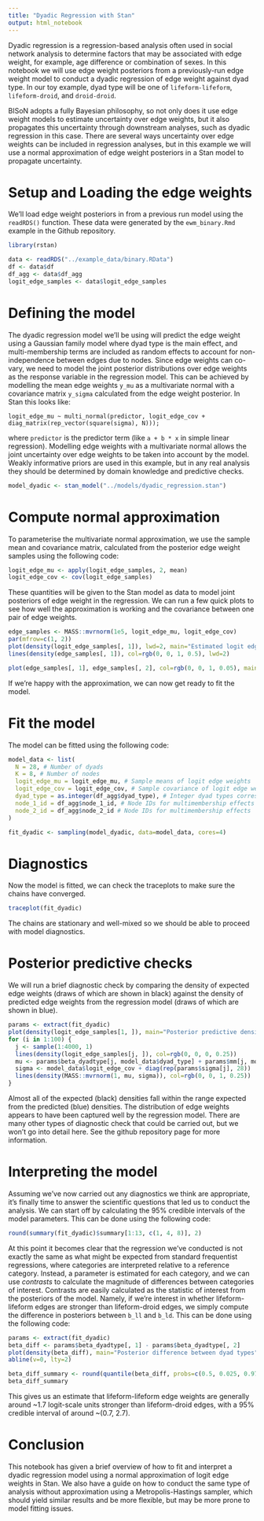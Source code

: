 ```yaml
---
title: "Dyadic Regression with Stan"
output: html_notebook
---
```


Dyadic regression is a regression-based analysis often used in social network analysis to determine factors that may be associated with edge weight, for example, age difference or combination of sexes. In this notebook we will use edge weight posteriors from a previously-run edge weight model to conduct a dyadic regression of edge weight against dyad type. In our toy example, dyad type will be one of `lifeform-lifeform`, `lifeform-droid`, and `droid-droid`.

BISoN adopts a fully Bayesian philosophy, so not only does it use edge weight models to estimate uncertainty over edge weights, but it also propagates this uncertainty through downstream analyses, such as dyadic regression in this case. There are several ways uncertainty over edge weights can be included in regression analyses, but in this example we will use a normal approximation of edge weight posteriors in a Stan model to propagate uncertainty.

# Setup and Loading the edge weights

We'll load edge weight posteriors in from a previous run model using the `readRDS()` function. These data were generated by the `ewm_binary.Rmd` example in the Github repository.

```r
library(rstan)

data <- readRDS("../example_data/binary.RData")
df <- data$df
df_agg <- data$df_agg
logit_edge_samples <- data$logit_edge_samples
```

# Defining the model

The dyadic regression model we'll be using will predict the edge weight using a Gaussian family model where dyad type is the main effect, and multi-membership terms are included as random effects to account for non-independence between edges due to nodes. Since edge weights can co-vary, we need to model the joint posterior distributions over edge weights as the response variable in the regression model. This can be achieved by modelling the mean edge weights `y_mu` as a multivariate normal with a covariance matrix `y_sigma` calculated from the edge weight posterior. In Stan this looks like:

`logit_edge_mu ~ multi_normal(predictor, logit_edge_cov + diag_matrix(rep_vector(square(sigma), N)));`

where `predictor` is the predictor term (like `a + b * x` in simple linear regression). Modelling edge weights with a multivariate normal allows the joint uncertainty over edge weights to be taken into account by the model. Weakly informative priors are used in this example, but in any real analysis they should be determined by domain knowledge and predictive checks.

```r
model_dyadic <- stan_model("../models/dyadic_regression.stan")
```

# Compute normal approximation

To parameterise the multivariate normal approximation, we use the sample mean and covariance matrix, calculated from the posterior edge weight samples using the following code:

```r
logit_edge_mu <- apply(logit_edge_samples, 2, mean)
logit_edge_cov <- cov(logit_edge_samples)
```

These quantities will be given to the Stan model as data to model joint posteriors of edge weight in the regression. We can run a few quick plots to see how well the approximation is working and the covariance between one pair of edge weights.

```r
edge_samples <- MASS::mvrnorm(1e5, logit_edge_mu, logit_edge_cov)
par(mfrow=c(1, 2))
plot(density(logit_edge_samples[, 1]), lwd=2, main="Estimated logit edge weight vs normal approximation", xlab="Logit edge weight")
lines(density(edge_samples[, 1]), col=rgb(0, 0, 1, 0.5), lwd=2)

plot(edge_samples[, 1], edge_samples[, 2], col=rgb(0, 0, 1, 0.05), main="Covariance between edges 1 & 2", xlab="Edge 1 samples", ylab="Edge 2 samples")
```
If we're happy with the approximation, we can now get ready to fit the model.

# Fit the model

The model can be fitted using the following code:

```r
model_data <- list(
  N = 28, # Number of dyads
  K = 8, # Number of nodes
  logit_edge_mu = logit_edge_mu, # Sample means of logit edge weights
  logit_edge_cov = logit_edge_cov, # Sample covariance of logit edge weights
  dyad_type = as.integer(df_agg$dyad_type), # Integer dyad types corresponding to "ll", "ld", and "dd"
  node_1_id = df_agg$node_1_id, # Node IDs for multimembership effects
  node_2_id = df_agg$node_2_id # Node IDs for multimembership effects
)

fit_dyadic <- sampling(model_dyadic, data=model_data, cores=4)
```

# Diagnostics

Now the model is fitted, we can check the traceplots to make sure the chains have converged.

```r
traceplot(fit_dyadic)
```

The chains are stationary and well-mixed so we should be able to proceed with model diagnostics.

# Posterior predictive checks

We will run a brief diagnostic check by comparing the density of expected edge weights (draws of which are shown in black) against the density of predicted edge weights from the regression model (draws of which are shown in blue).

```r
params <- extract(fit_dyadic)
plot(density(logit_edge_samples[1, ]), main="Posterior predictive density of responses (edge weights)", ylim=c(0, 0.8), col=rgb(0, 0, 0, 0.25))
for (i in 1:100) {
  j <- sample(1:4000, 1)
  lines(density(logit_edge_samples[j, ]), col=rgb(0, 0, 0, 0.25))
  mu <- params$beta_dyadtype[j, model_data$dyad_type] + params$mm[j, model_data$node_1_id] + params$mm[j, model_data$node_2_id]
  sigma <- model_data$logit_edge_cov + diag(rep(params$sigma[j], 28))
  lines(density(MASS::mvrnorm(1, mu, sigma)), col=rgb(0, 0, 1, 0.25))
}
```
Almost all of the expected (black) densities fall within the range expected from the predicted (blue) densities. The distribution of edge weights appears to have been captured well by the regression model. There are many other types of diagnostic check that could be carried out, but we won't go into detail here. See the github repository page for more information.

# Interpreting the model

Assuming we've now carried out any diagnostics we think are appropriate, it's finally time to answer the scientific questions that led us to conduct the analysis. We can start off by calculating the 95% credible intervals of the model parameters. This can be done using the following code:

```r
round(summary(fit_dyadic)$summary[1:13, c(1, 4, 8)], 2)
```

At this point it becomes clear that the regression we've conducted is not exactly the same as what might be expected from standard frequentist regressions, where categories are interpreted relative to a reference category. Instead, a parameter is estimated for each category, and we can use *contrasts* to calculate the magnitude of differences between categories of interest. Contrasts are easily calculated as the statistic of interest from the posteriors of the model. Namely, if we're interest in whether lifeform-lifeform edges are stronger than lifeform-droid edges, we simply compute the difference in posteriors between `b_ll` and `b_ld`. This can be done using the following code:

```r
params <- extract(fit_dyadic)
beta_diff <- params$beta_dyadtype[, 1] - params$beta_dyadtype[, 2]
plot(density(beta_diff), main="Posterior difference between dyad types")
abline(v=0, lty=2)
```

```r
beta_diff_summary <- round(quantile(beta_diff, probs=c(0.5, 0.025, 0.975)), 2)
beta_diff_summary
```

This gives us an estimate that lifeform-lifeform edge weights are generally around ~1.7 logit-scale units stronger than lifeform-droid edges, with a 95% credible interval of around ~(0.7, 2.7).

# Conclusion

This notebook has given a brief overview of how to fit and interpret a dyadic regression model using a normal approximation of logit edge weights in Stan. We also have a guide on how to conduct the same type of analysis without approximation using a Metropolis-Hastings sampler, which should yield similar results and be more flexible, but may be more prone to model fitting issues.
